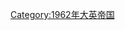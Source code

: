 {{Commons category|1962 in Hong Kong}}
{{Year in country category|1|9|6|2|香港|亞洲||}}

[[Category:1962年大英帝国|Category:1962年大英帝国]]
